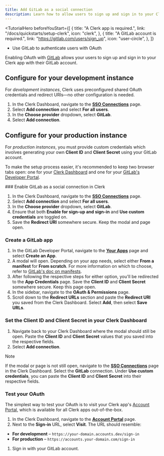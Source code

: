 ```yaml
---
title: Add GitLab as a social connection
description: Learn how to allow users to sign up and sign in to your Clerk app with their GitLab account using OAuth.
---
```


<TutorialHero
  beforeYouStart={[
    {
      title: "A Clerk app is required.",
      link: "/docs/quickstarts/setup-clerk",
      icon: "clerk",
    },
    {
      title: "A GitLab account is required.",
      link: "https://gitlab.com/users/sign_up",
      icon: "user-circle",
    },
  ]}
>
  - Use GitLab to authenticate users with OAuth
</TutorialHero>

Enabling OAuth with [GitLab](https://about.gitlab.com) allows your users to sign up and sign in to your Clerk app with their GitLab account.

## Configure for your development instance

For _development instances_, Clerk uses preconfigured shared OAuth credentials and redirect URIs—no other configuration is needed.

1. In the Clerk Dashboard, navigate to the [**SSO Connections**](https://dashboard.clerk.com/last-active?path=user-authentication/sso-connections) page.
1. Select **Add connection** and select **For all users**.
1. In the **Choose provider** dropdown, select **GitLab**.
1. Select **Add connection**.

## Configure for your production instance

For _production instances_, you must provide custom credentials which involves generating your own **Client ID** and **Client Secret** using your GitLab account.

To make the setup process easier, it's recommended to keep two browser tabs open: one for your [Clerk Dashboard](https://dashboard.clerk.com/last-active?path=user-authentication/sso-connections) and one for your [GitLab's Developer Portal](https://developer.gitlab.com).

<Steps>
  ### Enable GitLab as a social connection in Clerk

  1. In the Clerk Dashboard, navigate to the [**SSO Connections**](https://dashboard.clerk.com/last-active?path=user-authentication/sso-connections) page.
  1. Select **Add connection** and select **For all users**.
  1. In the **Choose provider** dropdown, select **GitLab**.
  1. Ensure that both **Enable for sign-up and sign-in** and **Use custom credentials** are toggled on.
  1. Save the **Redirect URI** somewhere secure. Keep the modal and page open.

  ### Create a GitLab app

  1. In the GitLab Developer Portal, navigate to the [**Your Apps**](https://api.slack.com/apps) page and select **Create an App**.
  1. A modal will open. Depending on your app needs, select either **From a manifest** for **From scratch**. For more information on which to choose, refer to [GitLab's doc on manifests](https://api.slack.com/reference/manifests).
  1. After following the respective steps for either option, you'll be redirected to the **App Credentials** page. Save the **Client ID** and **Client Secret** somewhere secure. Keep this page open.
  1. In the sidebar, navigate to the **OAuth & Permissions** page.
  1. Scroll down to the **Redirect URLs** section and paste the **Redirect URI** you saved from the Clerk Dashboard. Select **Add**, then select **Save URLs**.

  ### Set the Client ID and Client Secret in your Clerk Dashboard

  1. Navigate back to your Clerk Dashboard where the modal should still be open. Paste the **Client ID** and **Client Secret** values that you saved into the respective fields.
  1. Select **Add connection**.

  > [!NOTE]
  > If the modal or page is not still open, navigate to the [**SSO Connections**](https://dashboard.clerk.com/last-active?path=user-authentication/sso-connections) page in the Clerk Dashboard. Select the **GitLab** connection. Under **Use custom credentials**, you can paste the **Client ID** and **Client Secret** into their respective fields.

  ### Test your OAuth

  The simplest way to test your OAuth is to visit your Clerk app's [Account Portal](/docs/customization/account-portal/overview), which is available for all Clerk apps out-of-the-box.

  1. In the Clerk Dashboard, navigate to the [**Account Portal**](https://dashboard.clerk.com/last-active?path=account-portal) page.
  1. Next to the **Sign-in** URL, select **Visit**. The URL should resemble:

  - **For development** – `https://your-domain.accounts.dev/sign-in`
  - **For production** – `https://accounts.your-domain.com/sign-in`

  1. Sign in with your GitLab account.
</Steps>
